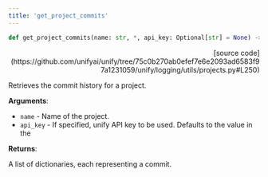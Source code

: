 ```yaml
---
title: 'get_project_commits'
---
```


```python
def get_project_commits(name: str, *, api_key: Optional[str] = None) -> List[Dict]:
```

<p align="right">[source code](https://github.com/unifyai/unify/tree/75c0b270ab0efef7e6e2093ad6583f97a1231059/unify/logging/utils/projects.py#L250)</p>

Retrieves the commit history for a project.

**Arguments**:

- `name` - Name of the project.
- `api_key` - If specified, unify API key to be used. Defaults to the value in the



**Returns**:

A list of dictionaries, each representing a commit.